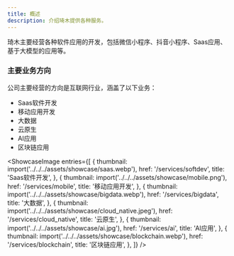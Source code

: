 ```yaml
---
title: 概述
description: 介绍琦木提供各种服务。
---
```




琦木主要经营各种软件应用的开发，包括微信小程序、抖音小程序、Saas应用、基于大模型的应用等。
### 主要业务方向

公司主要经营的方向是互联网行业，涵盖了以下业务：
- Saas软件开发
- 移动应用开发
- 大数据
- 云原生
- AI应用
- 区块链应用


<ShowcaseImage 
entries={[ 
  { thumbnail: import('../../../assets/showcase/saas.webp'), href: '/services/softdev', title: 'Saas软件开发', },
  { thumbnail: import('../../../assets/showcase/mobile.png'), href: '/services/mobile', title: '移动应用开发', }, 
  { thumbnail: import('../../../assets/showcase/bigdata.webp'), href: '/services/bigdata', title: '大数据', }, 
  { thumbnail: import('../../../assets/showcase/cloud_native.jpeg'), href: '/services/cloud_native', title: '云原生', }, 
  { thumbnail: import('../../../assets/showcase/ai.jpg'), href: '/services/ai', title: 'AI应用', }, 
  { thumbnail: import('../../../assets/showcase/blockchain.webp'), href: '/services/blockchain', title: '区块链应用', }, 
]} 
/>